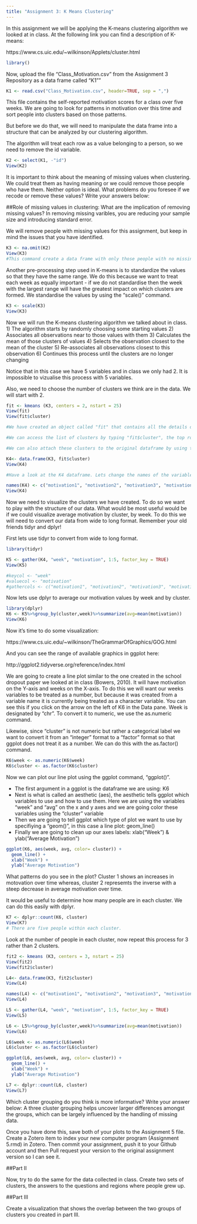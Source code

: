 ```yaml
---
title: "Assignment 3: K Means Clustering"
---
```


In this assignment we will be applying the K-means clustering algorithm we looked at in class. At the following link you can find a description of K-means:

https://www.cs.uic.edu/~wilkinson/Applets/cluster.html


```r
library()
```

Now, upload the file "Class_Motivation.csv" from the Assignment 3 Repository as a data frame called "K1""
```r

K1 <- read.csv("Class_Motivation.csv", header=TRUE, sep = ",")
```

This file contains the self-reported motivation scores for a class over five weeks. We are going to look for patterns in motivation over this time and sort people into clusters based on those patterns.

But before we do that, we will need to manipulate the data frame into a structure that can be analyzed by our clustering algorithm.

The algorithm will treat each row as a value belonging to a person, so we need to remove the id variable.

```r

K2 <- select(K1, -"id")
View(K2)

```

It is important to think about the meaning of missing values when clustering. We could treat them as having meaning or we could remove those people who have them. Neither option is ideal. What problems do you foresee if we recode or remove these values? Write your answers below:

##Role of missing values in clustering: What are the implication of removing missing values? In removing missing varibles, you are reducing your sample size and introducing standard error.

We will remove people with missing values for this assignment, but keep in mind the issues that you have identified.


```r

K3 <- na.omit(K2) 
View(K3)
#This command create a data frame with only those people with no missing values. It "omits" all rows with missing values, also known as a "listwise deletion". EG - It runs down the list deleting rows as it goes.

```

Another pre-processing step used in K-means is to standardize the values so that they have the same range. We do this because we want to treat each week as equally important - if we do not standardise then the week with the largest range will have the greatest impact on which clusters are formed. We standardise the values by using the "scale()" command.

```r

K3 <- scale(K3)
View(K3)

```


Now we will run the K-means clustering algorithm we talked about in class. 
1) The algorithm starts by randomly choosing some starting values 
2) Associates all observations near to those values with them
3) Calculates the mean of those clusters of values
4) Selects the observation closest to the mean of the cluster
5) Re-associates all observations closest to this observation
6) Continues this process until the clusters are no longer changing

Notice that in this case we have 5 variables and in class we only had 2. It is impossible to vizualise this process with 5 variables.

Also, we need to choose the number of clusters we think are in the data. We will start with 2.

```r

fit <- kmeans (K3, centers = 2, nstart = 25)
View(fit)
View(fit$cluster)

#We have created an object called "fit" that contains all the details of our clustering including which observations belong to each cluster. 

#We can access the list of clusters by typing "fit$cluster", the top row corresponds to the original order the rows were in. Notice we have deleted some rows.

#We can also attach these clusters to the original dataframe by using the "data.frame" command to create a new data frame called K4.

K4<- data.frame(K3, fit$cluster)
View(K4)

#Have a look at the K4 dataframe. Lets change the names of the variables to make it more convenient with the names() command.

names(K4) <- c("motivation1", "motivation2", "motivation3", "motivation4", "motivation5", "cluster")
View(K4)

```

Now we need to visualize the clusters we have created. To do so we want to play with the structure of our data. What would be most useful would be if we could visualize average motivation by cluster, by week. To do this we will need to convert our data from wide to long format. Remember your old friends tidyr and dplyr!

First lets use tidyr to convert from wide to long format.
```r
library(tidyr)

K5 <- gather(K4, "week", "motivation", 1:5, factor_key = TRUE)  
View(K5) 

#keycol <- "week"
#valuecol <- "motivation"
#gathercols <- c("motivation1", "motivation2", "motivation3", "motivation4", "motivation5")
```

Now lets use dplyr to average our motivation values by week and by cluster.

```r
library(dplyr)
K6 <- K5%>%group_by(cluster,week)%>%summarize(avg=mean(motivation))
View(K6)

```

Now it's time to do some visualization: 

https://www.cs.uic.edu/~wilkinson/TheGrammarOfGraphics/GOG.html

And you can see the range of available graphics in ggplot here:

http://ggplot2.tidyverse.org/reference/index.html

We are going to create a line plot similar to the one created in the school dropout paper we looked at in class (Bowers, 2010). It will have motivation on the Y-axis and weeks on the X-axis. To do this we will want our weeks variables to be treated as a number, but because it was created from a variable name it is currently being treated as a character variable. You can see this if you click on the arrow on the left of K6 in the Data pane. Week is designated by "chr". To convert it to numeric, we use the as.numeric command. 

Likewise, since "cluster" is not numeric but rather a categorical label we want to convert it from an "integer" format to a "factor" format so that ggplot does not treat it as a number. We can do this with the as.factor() command.

```r

K6$week <- as.numeric(K6$week) 
K6$cluster <- as.factor(K6$cluster)

```

Now we can plot our line plot using the ggplot command, "ggplot()".

- The first argument in a ggplot is the dataframe we are using: K6
- Next is what is called an aesthetic (aes), the aesthetic tells ggplot which variables to use and how to use them. Here we are using the variables "week" and "avg" on the x and y axes and we are going color these variables using the "cluster" variable
- Then we are going to tell ggplot which type of plot we want to use by specifiying a "geom()", in this case a line plot: geom_line()
- Finally we are going to clean up our axes labels: xlab("Week") & ylab("Average Motivation")

```r

ggplot(K6, aes(week, avg, color= cluster)) + 
  geom_line() +
  xlab("Week") +
  ylab("Average Motivation")

```

What patterns do you see in the plot? Cluster 1 shows an increases in motovation over time whereas, cluster 2 represemts the inverse with a steep decrease in average motivation over time.

It would be useful to determine how many people are in each cluster. We can do this easily with dplyr.

```r
K7 <- dplyr::count(K6, cluster)
View(K7) 
# There are five people within each cluster.
```

Look at the number of people in each cluster, now repeat this process for 3 rather than 2 clusters. 

```r
fit2 <- kmeans (K3, centers = 3, nstart = 25)
View(fit2)
View(fit2$cluster)

L4<- data.frame(K3, fit2$cluster)
View(L4)

names(L4) <- c("motivation1", "motivation2", "motivation3", "motivation4", "motivation5", "cluster")
View(L4)

L5 <- gather(L4, "week", "motivation", 1:5, factor_key = TRUE)  
View(L5) 

L6 <- L5%>%group_by(cluster,week)%>%summarize(avg=mean(motivation))
View(L6)

L6$week <- as.numeric(L6$week) 
L6$cluster <- as.factor(L6$cluster)

ggplot(L6, aes(week, avg, color= cluster)) + 
  geom_line() +
  xlab("Week") +
  ylab("Average Motivation")

L7 <- dplyr::count(L6, cluster)
View(L7) 
```


Which cluster grouping do you think is more informative? Write your answer below: A three cluster grouping helps uncover larger differences amongst the groups, which can be largely influenced by the handling of missing data. 

Once you have done this, save both of your plots to the Assignment 5 file. Create a Zotero item to index your new computer program (Assignment 5.rmd) in Zotero. Then commit your assignment, push it to your Github account and then Pull request your version to the original assignment version so I can see it.

##Part II

Now, try to do the same for the data collected in class. Create two sets of clusters, the answers to the questions and regions where people grew up. 

##Part III

Create a visualization that shows the overlap between the two groups of clusters you created in part III.

